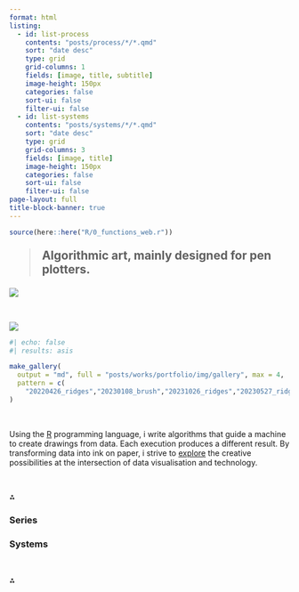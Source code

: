 ```yaml
---
format: html 
listing:
  - id: list-process
    contents: "posts/process/*/*.qmd"
    sort: "date desc"
    type: grid
    grid-columns: 1
    fields: [image, title, subtitle]
    image-height: 150px
    categories: false
    sort-ui: false
    filter-ui: false
  - id: list-systems
    contents: "posts/systems/*/*.qmd"
    sort: "date desc"
    type: grid
    grid-columns: 3
    fields: [image, title]
    image-height: 150px
    categories: false
    sort-ui: false
    filter-ui: false
page-layout: full
title-block-banner: true
---
```


```r
source(here::here("R/0_functions_web.r"))
```

:::{.column-body-outset style="font-size: 100%; margin-bottom: 2cm;"}

::: {.grid}

::: {.g-col-9 .center-container-v style="font-size: 1.5em;"}
> **Algorithmic art, mainly designed for pen plotters.**
:::

::: {.g-col-3 .center-container-v}
![](img/profile.svg){.center-image}
:::

:::

<br> 

::: {.grid}

::: {.g-col-6 .gallery-flow .img-rounded} 
 ![](posts/works/portfolio/img/gallery/20231105_ridges.jpg){.lightbox group="default"}
:::

::: {.g-col-6 .gallery-flow .two .img-rounded}
```r
#| echo: false
#| results: asis

make_gallery(
  output = "md", full = "posts/works/portfolio/img/gallery", max = 4,
  pattern = c(
    "20220426_ridges","20230108_brush","20231026_ridges","20230527_ridges")
)

```
:::

:::

<br> 

Using the [R](https://www.r-project.org/) programming language, i write algorithms that guide a machine to create drawings from data. Each execution produces a different result. By transforming data into ink on paper, i strive to [explore](posts/works/statement/index.qmd) the creative possibilities at the intersection of data visualisation and technology.

<br> 

::: {.asterism}
&#8258;
:::

### Series {#section-process .hero-heading}

::: {#list-process}
:::

### Systems {#section-systems .hero-heading}

::: {#list-systems}
:::

<br> 

::: {.asterism}
&#8258;
:::

:::



